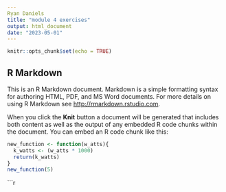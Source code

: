 ---
Ryan Daniels
title: "module 4 exercises"
output: html_document
date: "2023-05-01"
---

```{r setup, include=FALSE}
knitr::opts_chunk$set(echo = TRUE)
```

## R Markdown

This is an R Markdown document. Markdown is a simple formatting syntax for authoring HTML, PDF, and MS Word documents. For more details on using R Markdown see <http://rmarkdown.rstudio.com>.

When you click the **Knit** button a document will be generated that includes both content as well as the output of any embedded R code chunks within the document. You can embed an R code chunk like this:

```{r}
new_function <- function(w_atts){
  k_watts <- (w_atts * 1000)
  return(k_watts)
}
new_function(5)
```
```{r}

